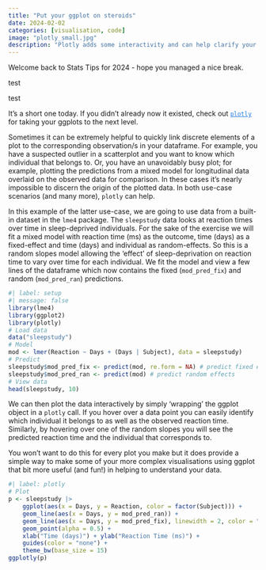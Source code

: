 ```yaml
---
title: "Put your ggplot on steroids"
date: 2024-02-02
categories: [visualisation, code]
image: "plotly_small.jpg"
description: "Plotly adds some interactivity and can help clarify your data."
---
```


Welcome back to Stats Tips for 2024 - hope you managed a nice break.

test

test

It's a short one today. If you didn't already now it existed, check out [`plotly`](https://plotly.com/ggplot2/ "https://plotly.com/ggplot2/"){style="color: #1f7de6"} for taking your ggplots to the next level.

Sometimes it can be extremely helpful to quickly link discrete elements of a plot to the corresponding observation/s in your dataframe. For example, you have a suspected outlier in a scatterplot and you want to know which individual that belongs to. Or, you have an unavoidably busy plot; for example, plotting the predictions from a mixed model for longitudinal data overlaid on the observed data for comparison. In these cases it's nearly impossible to discern the origin of the plotted data. In both use-case scenarios (and many more), `plotly` can help.

In this example of the latter use-case, we are going to use data from a built-in dataset in the `lme4` package. The `sleepstudy` data looks at reaction times over time in sleep-deprived individuals. For the sake of the exercise we will fit a mixed model with reaction time (ms) as the outcome, time (days) as a fixed-effect and time (days) and individual as random-effects. So this is a random slopes model allowing the 'effect' of sleep-deprivation on reaction time to vary over time for each individual. We fit the model and view a few lines of the dataframe which now contains the fixed (`mod_pred_fix`) and random (`mod_pred_ran`) predictions.

```r
#| label: setup
#| message: false
library(lme4)
library(ggplot2)
library(plotly)
# Load data
data("sleepstudy")
# Model
mod <- lmer(Reaction ~ Days + (Days | Subject), data = sleepstudy)
# Predict
sleepstudy$mod_pred_fix <- predict(mod, re.form = NA) # predict fixed effects
sleepstudy$mod_pred_ran <- predict(mod) # predict random effects
# View data
head(sleepstudy, 10)
```

We can then plot the data interactively by simply 'wrapping' the ggplot object in a `plotly` call. If you hover over a data point you can easily identify which individual it belongs to as well as the observed reaction time. Similarly, by hovering over one of the random slopes you will see the predicted reaction time and the individual that corresponds to.

You won't want to do this for every plot you make but it does provide a simple way to make some of your more complex visualisations using ggplot that bit more useful (and fun!) in helping to understand your data.

```r
#| label: plotly
# Plot
p <- sleepstudy |>
    ggplot(aes(x = Days, y = Reaction, color = factor(Subject))) +
    geom_line(aes(x = Days, y = mod_pred_ran)) +
    geom_line(aes(x = Days, y = mod_pred_fix), linewidth = 2, color = "blue") +
    geom_point(alpha = 0.5) +
    xlab("Time (days)") + ylab("Reaction Time (ms)") +
    guides(color = "none") +
    theme_bw(base_size = 15)
ggplotly(p)
```

